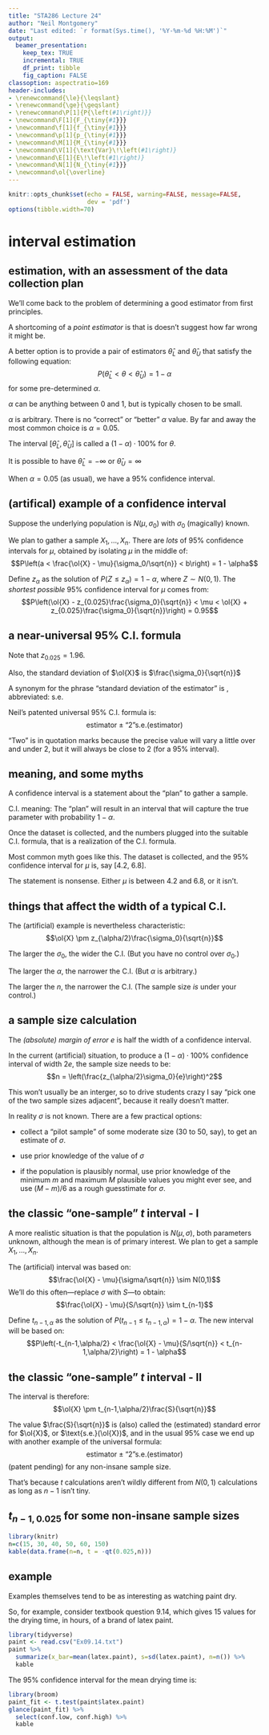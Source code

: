 ```yaml
---
title: "STA286 Lecture 24"
author: "Neil Montgomery"
date: "Last edited: `r format(Sys.time(), '%Y-%m-%d %H:%M')`"
output: 
  beamer_presentation:
    keep_tex: TRUE
    incremental: TRUE
    df_print: tibble
    fig_caption: FALSE
classoption: aspectratio=169
header-includes:
- \renewcommand{\le}{\leqslant}
- \renewcommand{\ge}{\geqslant}
- \renewcommand\P[1]{P{\left(#1\right)}}
- \newcommand\F[1]{F_{\tiny{#1}}}
- \newcommand\f[1]{f_{\tiny{#1}}}
- \newcommand\p[1]{p_{\tiny{#1}}}
- \newcommand\M[1]{M_{\tiny{#1}}}
- \newcommand\V[1]{\text{Var}\!\left(#1\right)}
- \newcommand\E[1]{E\!\left(#1\right)}
- \newcommand\N[1]{N_{\tiny{#1}}}
- \newcommand\ol{\overline}
---
```


```r
knitr::opts_chunk$set(echo = FALSE, warning=FALSE, message=FALSE,
                      dev = 'pdf')
options(tibble.width=70)
```


# interval estimation

## estimation, with an assessment of the data collection plan

We'll come back to the problem of determining a good estimator from first principles.

A shortcoming of a *point estimator* is that is doesn't suggest how far wrong it might be.

\pause A better option is to provide a pair of estimators $\hat\theta_L$ and $\hat\theta_U$ that satisfy the following equation:
$$P\left(\hat\theta_L < \theta < \hat\theta_U\right) = 1 - \alpha$$
for some pre-determined $\alpha$.

\pause $\alpha$ can be anything between 0 and 1, but is typically chosen to be small.

\pause $\alpha$ is arbitrary. There is no "correct" or "better" $\alpha$ value. By far and away the most common choice is $\alpha=0.05$. 

\pause The interval $\left[\hat\theta_L, \hat\theta_U\right]$ is called a $(1-\alpha)\cdot 100\%$ \textit{confidence inteval} for $\theta$.

\pause It is possible to have $\hat\theta_L = -\infty$ or $\hat\theta_U = \infty$

When $\alpha = 0.05$ (as usual), we have a 95\% confidence interval.

## (artifical) example of a confidence interval

Suppose the underlying population is $N(\mu, \sigma_0)$ with $\sigma_0$ (magically) known. 

We plan to gather a sample $X_1,\ldots,X_n$. There are *lots* of 95\% confidence intervals for $\mu$, obtained by isolating $\mu$ in the middle of:
$$P\left(a < \frac{\ol{X} - \mu}{\sigma_0/\sqrt{n}} < b\right) = 1 - \alpha$$

\pause Define $z_\alpha$ as the solution of $P(Z \le z_\alpha) = 1-\alpha$, where $Z \sim N(0,1)$. The *shortest possible * 95\% confidence interval for $\mu$ comes from:
$$P\left(\ol{X} - z_{0.025}\frac{\sigma_0}{\sqrt{n}} <  \mu < \ol{X} + z_{0.025}\frac{\sigma_0}{\sqrt{n}}\right) = 0.95$$

## a near-universal 95\% C.I. formula

\pause Note that $z_{0.025} = 1.96$.

Also, the standard deviation of $\ol{X}$ is $\frac{\sigma_0}{\sqrt{n}}$

\pause A synonym for the phrase "standard deviation of the estimator" is \textit{standard error}, abbreviated: s.e.

\pause Neil's patented universal 95\% C.I. formula is:
$$\text{estimator} \pm \text{``}2\text{''} \text{s.e.(estimator)}$$

\pause "Two" is in quotation marks because the precise value will vary a little over and under 2, but it will always be close to 2 (for a 95\% interval).

## meaning, and some myths

A confidence interval is a statement about the "plan" to gather a sample. 

\pause C.I. meaning: The "plan" will result in an interval that will capture the true parameter with probability $1 - \alpha$.

\pause Once the dataset is collected, and the numbers plugged into the suitable C.I. formula, that is a realization of the C.I. formula.

\pause Most common myth goes like this. The dataset is collected, and the 95\% confidence interval for $\mu$ is, say [4.2, 6.8]. 

\begin{quote}There is a 95\% chance that $\mu$ is between 4.2 and 6.8.
\end{quote}

\pause The statement is nonsense. Either $\mu$ is between 4.2 and 6.8, or it isn't.

## things that affect the width of a typical C.I.

The (artificial) example is nevertheless characteristic:
$$\ol{X} \pm z_{\alpha/2}\frac{\sigma_0}{\sqrt{n}}$$

\pause The larger the $\sigma_0$, the wider the C.I. (But you have no control over $\sigma_0$.)

\pause The larger the $\alpha$, the narrower the C.I. (But $\alpha$ is arbitrary.)

\pause The larger the $n$, the narrower the C.I. (The sample size *is* under your control.)

## a sample size calculation

The *(absolute) margin of error* $e$ is half the width of a confidence interval.

\pause In the current (artificial) situation, to produce a $(1-\alpha)\cdot 100\%$ confidence interval of width $2e$, the sample size needs to be:
$$n = \left(\frac{z_{\alpha/2}\sigma_0}{e}\right)^2$$

\pause This won't usually be an interger, so to drive students crazy I say "pick one of the two sample sizes adjacent", because it really doesn't matter.

\pause In reality $\sigma$ is not known. There are a few practical options:

* collect a "pilot sample" of some moderate size (30 to 50, say), to get an estimate of $\sigma$.

* use prior knowledge of the value of $\sigma$

* if the population is plausibly normal, use prior knowledge of the minimum $m$  and maximum $M$ plausible values you might ever see, and use $(M-m)/6$ as a rough guesstimate for $\sigma$.

## the classic "one-sample" $t$ interval - I

A more realistic situation is that the population is $N(\mu, \sigma)$, both parameters unknown, although the mean is of primary interest. We plan to get a sample $X_1,\ldots,X_n$.

\pause The (artificial) interval was based on:
$$\frac{\ol{X} - \mu}{\sigma/\sqrt{n}} \sim N(0,1)$$
\pause We'll do this often---replace $\sigma$ with $S$---to obtain:
$$\frac{\ol{X} - \mu}{S/\sqrt{n}} \sim t_{n-1}$$

\pause Define $t_{n-1,\alpha}$ as the solution of $P(t_{n-1} \le t_{n-1,\alpha}) = 1-\alpha$. The new interval will be based on:
$$P\left(-t_{n-1,\alpha/2} < \frac{\ol{X} - \mu}{S/\sqrt{n}} < t_{n-1,\alpha/2}\right) = 1 - \alpha$$

## the classic "one-sample" $t$ interval - II

The interval is therefore:
$$\ol{X} \pm t_{n-1,\alpha/2}\frac{S}{\sqrt{n}}$$

\pause The value $\frac{S}{\sqrt{n}}$ is (also) called the (estimated) standard error for $\ol{X}$, or $\text{s.e.}(\ol{X})$, and in the usual 95\% case we end up with another example of the universal formula:
$$\text{estimator} \pm \text{``}2\text{''} \text{s.e.(estimator)}$$
(patent pending) for any non-insane sample size.

\pause That's because $t$ calculations aren't wildly different from $N(0,1)$ calculations as long as $n-1$ isn't tiny.

## $t_{n-1, 0.025}$ for some non-insane sample sizes

```r
library(knitr)
n=c(15, 30, 40, 50, 60, 150)
kable(data.frame(n=n, t = -qt(0.025,n)))
```

## example

Examples themselves tend to be as interesting as watching paint dry.

\pause So, for example, consider textbook question 9.14, which gives 15 values for the drying time, in hours, of a brand of latex paint.

```r
library(tidyverse)
paint <- read.csv("Ex09.14.txt")
paint %>% 
  summarize(x_bar=mean(latex.paint), s=sd(latex.paint), n=n()) %>% 
  kable
```


\pause The 95% confidence interval for the mean drying time is:

```r
library(broom)
paint_fit <- t.test(paint$latex.paint)
glance(paint_fit) %>% 
  select(conf.low, conf.high) %>% 
  kable
```


